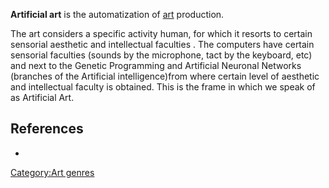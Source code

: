 {{dated prod|concern = {{{concern|Non-notable neologism}}}|month = December|day = 28|year = 2007|time = 03:30|timestamp = 20071228033001}}
<!-- Do not use the "dated prod" template directly; the above line is generated by "subst:prod|reason" -->
'''Artificial art''' is the automatization of [[art]] production.

The art considers a specific activity human, for which it resorts to certain sensorial aesthetic and intellectual faculties . The computers have certain sensorial faculties (sounds by the microphone, tact by the keyboard, etc) and next to the Genetic Programming and Artificial Neuronal Networks (branches of the Artificial intelligence)from where certain level of aesthetic and intellectual faculty is obtained. This is the frame in which we speak of as  Artificial Art.

== References ==
{{Refimprove|date=September 2006}}
*{{cite book
| last = Arroyo
| first = Leonardo 
| year = 2005   
| month = July
| title = Arte genético: función de aptitud estética 
| url = http://www.monografias.com/trabajos33/arte-genetico/arte-genetico.shtml  
| language = Spanish
}} 
<references />

[[Category:Art genres]]

{{art-stub}}